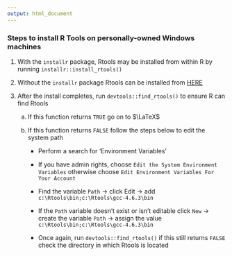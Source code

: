 ---
output: html_document
---

### Steps to install R Tools on personally-owned Windows machines

1) With the `installr` package, Rtools may be installed from within R by running `installr::install_rtools()` 

2) Without the `installr` package Rtools can be installed from <a target=" " href="https://cran.r-project.org/bin/windows/Rtools">HERE</a>

3) After the install completes, run `devtools::find_rtools()` to ensure R can find Rtools

    a) If this function returns `TRUE` go on to $\LaTeX$

    b) If this function returns `FALSE` follow the steps below to edit the system path

        + Perform a search for 'Environment Variables'

        + If you have admin rights, choose `Edit the System Environment Variables` otherwise choose `Edit Environment Variables For Your Account`

        + Find the variable `Path` $\rightarrow$ click Edit $\rightarrow$ add `c:\Rtools\bin;c:\Rtools\gcc-4.6.3\bin`
        
        + If the `Path` variable doesn't exist or isn't editable click `New` $\rightarrow$ create the variable `Path` $\rightarrow$ assign the value `c:\Rtools\bin;c:\Rtools\gcc-4.6.3\bin`

        + Once again, run `devtools::find_rtools()` if this still returns `FALSE` check the directory in which Rtools is located
